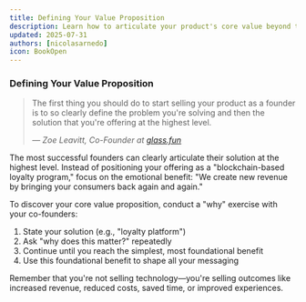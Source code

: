 ```yaml
---
title: Defining Your Value Proposition
description: Learn how to articulate your product's core value beyond technical features
updated: 2025-07-31
authors: [nicolasarnedo]
icon: BookOpen
---
```


### Defining Your Value Proposition

<blockquote className="quote-card">
  <p>The first thing you should do to start selling your product as a founder is to so clearly define the problem you're solving and then the solution that you're offering at the highest level.</p>
  <cite>— Zoe Leavitt, Co-Founder at <a href="https://glass.fun" target="_blank" rel="noopener noreferrer">glass.fun</a></cite>
</blockquote>

The most successful founders can clearly articulate their solution at the highest level. Instead of positioning your offering as a "blockchain-based loyalty program," focus on the emotional benefit: "We create new revenue by bringing your consumers back again and again."

To discover your core value proposition, conduct a "why" exercise with your co-founders:
1. State your solution (e.g., "loyalty platform")
2. Ask "why does this matter?" repeatedly
3. Continue until you reach the simplest, most foundational benefit
4. Use this foundational benefit to shape all your messaging

Remember that you're not selling technology—you're selling outcomes like increased revenue, reduced costs, saved time, or improved experiences.
